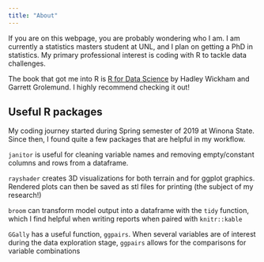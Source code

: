 ```yaml
---
title: "About"
---
```


If you are on this webpage, you are probably wondering who I am. I am currently a statistics masters student at UNL, and I plan on getting a PhD in statistics. My primary professional interest is coding with R to tackle data challenges.

The book that got me into R is [R for Data Science](https://r4ds.had.co.nz) by Hadley Wickham and Garrett Grolemund. I highly recommend checking it out!

## Useful R packages

My coding journey started during Spring semester of 2019 at Winona State. Since then, I found quite a few packages that are helpful in my workflow.

`janitor` is useful for cleaning variable names and removing empty/constant columns and rows from a dataframe.

`rayshader` creates 3D visualizations for both terrain and for ggplot graphics. Rendered plots can then be saved as stl files for printing (the subject of my research!)

`broom` can transform model output into a dataframe with the `tidy` function, which I find helpful when writing reports when paired with `knitr::kable`

`GGally` has a useful function, `ggpairs`. When several variables are of interest during the data exploration stage, `ggpairs` allows for the comparisons for variable combinations



